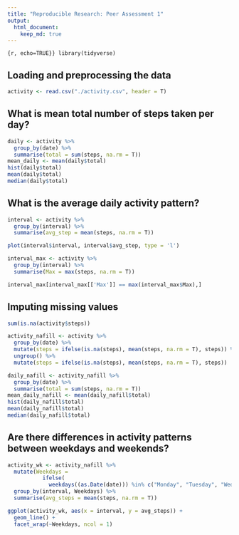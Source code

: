 ```yaml
---
title: "Reproducible Research: Peer Assessment 1"
output: 
  html_document:
    keep_md: true
---
```

```{r, echo=TRUE}}
library(tidyverse)
```



## Loading and preprocessing the data
```r
activity <- read.csv("./activity.csv", header = T)

```



## What is mean total number of steps taken per day?

```r
daily <- activity %>%
  group_by(date) %>%
  summarise(total = sum(steps, na.rm = T))
mean_daily <- mean(daily$total)
hist(daily$total)
mean(daily$total)
median(daily$total)
```


## What is the average daily activity pattern?
```r
interval <- activity %>%
  group_by(interval) %>%
  summarise(avg_step = mean(steps, na.rm = T))

plot(interval$interval, interval$avg_step, type = 'l')

interval_max <- activity %>%
  group_by(interval) %>%
  summarise(Max = max(steps, na.rm = T))

interval_max[interval_max[['Max']] == max(interval_max$Max),]

```




## Imputing missing values
```r
sum(is.na(activity$steps))

activity_nafill <- activity %>%
  group_by(date) %>%
  mutate(steps = ifelse(is.na(steps), mean(steps, na.rm = T), steps)) %>%
  ungroup() %>%
  mutate(steps = ifelse(is.na(steps), mean(steps, na.rm = T), steps))

daily_nafill <- activity_nafill %>%
  group_by(date) %>%
  summarise(total = sum(steps, na.rm = T))
mean_daily_nafill <- mean(daily_nafill$total)
hist(daily_nafill$total)
mean(daily_nafill$total)
median(daily_nafill$total)
```


## Are there differences in activity patterns between weekdays and weekends?
```r
activity_wk <- activity_nafill %>%
  mutate(Weekdays = 
           ifelse(
             weekdays((as.Date(date))) %in% c("Monday", "Tuesday", "Wednesday", "Thursday", "Friday"), yes = "weekday", no = "weekend")) %>%
  group_by(interval, Weekdays) %>%
  summarise(avg_steps = mean(steps, na.rm = T))

ggplot(activity_wk, aes(x = interval, y = avg_steps)) +
  geom_line() +
  facet_wrap(~Weekdays, ncol = 1)

```


